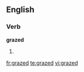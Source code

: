 
==English==

===Verb===
'''grazed'''

# {{past of|[[graze]]}}

[[fr:grazed]]
[[te:grazed]]
[[vi:grazed]]